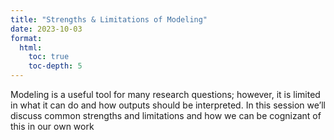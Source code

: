 ```yaml
---
title: "Strengths & Limitations of Modeling"
date: 2023-10-03
format: 
  html: 
    toc: true
    toc-depth: 5
---
```


Modeling is a useful tool for many research questions; however, it is limited in what it can do and how outputs should be interpreted. In this session we’ll discuss common strengths and limitations and how we can be cognizant of this in our own work
